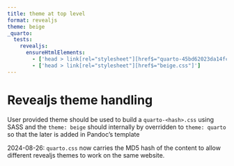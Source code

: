 ```yaml
---
title: theme at top level
format: revealjs
theme: beige
_quarto:
  tests:
    revealjs:
      ensureHtmlElements:
        - ['head > link[rel="stylesheet"][href$="quarto-45bd62023da14fceb614769fe68ed1d5.css"]']
        - ['head > link[rel="stylesheet"][href$="beige.css"]']
---
```


# Revealjs theme handling

User provided theme should be used to build a `quarto-<hash>.css` using SASS and the `theme: beige` should internally by overridden to `theme: quarto` so that the later is added in Pandoc's template

2024-08-26: `quarto.css` now carries the MD5 hash of the content to allow different revealjs themes to work on the same website.
